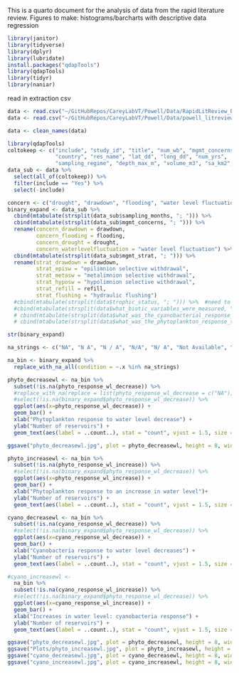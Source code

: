 This is a quarto document for the analysis of data from the rapid literature review. 
Figures to make: 
histograms/barcharts with descriptive data
regression

```r
library(janitor)
library(tidyverse)
library(dplyr)
library(lubridate)
install.packages("qdapTools")
library(qdapTools)
library(tidyr)
library(naniar)
```
read in extraction csv
```r
data <- read.csv("~/GitHubRepos/CareyLabVT/Powell/Data/RapidLitReview_Extraction_edited.csv")
data <- read.csv("~/GitHubRepos/CareyLabVT/Powell/Data/powell_litreview_edited2.csv")
```

```r
data <- clean_names(data)


```

```r
library(qdapTools)
coltokeep <- c("include", "study_id", "title", "num_wb", "mgmt_concerns", "mgmt_strat", 
               "country", "res_name", "lat_dd", "long_dd", "num_yrs",
               "sampling_regime", "depth_max_m", "volume_m3", "sa_km2", "delta_water_level", "trophic_status", "number_of_sites_within_the_reservoir", "one_depth_or_multiple_depths", "what_biotic_variables_were_measured", "phyto_response_wl_decrease", "phyto_response_wl_increase", "cyano_response_wl_decrease", "cyano_response_wl_increase", "what_variables_were_identified_as_significant_drivers_of_phytoplankton_community", "sampling_months")  
data_sub <- data %>% 
  select(all_of(coltokeep)) %>% 
  filter(include == "Yes") %>% 
  select(-include)

concern <- c("drought", "drawdown", "flooding", "water level fluctuation")
binary_expand <- data_sub %>% 
  cbind(mtabulate(strsplit(data_sub$sampling_months, "; "))) %>% 
  cbind(mtabulate(strsplit(data_sub$mgmt_concerns, "; "))) %>% 
  rename(concern_drawdown = drawdown, 
         concern_flooding = flooding, 
         concern_drought = drought, 
         concern_waterlevelfluctuation = "water level fluctuation") %>% 
  cbind(mtabulate(strsplit(data_sub$mgmt_strat, "; "))) %>% 
  rename(strat_drawdown = drawdown, 
         strat_episw = "epilimnion selective withdrawal", 
         strat_metasw = "metalimnion selective withdrawal", 
         strat_hyposw = "hypolimnion selective withdrawal", 
         strat_refill = refill,
         strat_flushing = "hydraulic flushing") 
  #cbind(mtabulate(strsplit(data$trophic_status, "; "))) %>%  #need to address typos
  #cbind(mtabulate(strsplit(data$what_biotic_variables_were_measured, "; "))) %>% 
  # cbind(mtabulate(strsplit(data$what_was_the_cyanobacterial_response_to_decreases_in_water_level_or_drought, "; "))) %>% 
  # cbind(mtabulate(strsplit(data$what_was_the_phytoplankton_response_to_decreases_in_water_level_or_drought, "; "))) 
```

```r
str(binary_expand)

na_strings <- c("NA", "N A", "N / A", "N/A", "N/ A", "Not Available", "NOt available", "")

na_bin <- binary_expand %>%
  replace_with_na_all(condition = ~.x %in% na_strings)

phyto_decreasewl <- na_bin %>% 
  subset(!is.na(phyto_response_wl_decrease)) %>% 
  #replace_with_na(replace = list(phyto_response_wl_decrease = c("NA"))) %>% 
  #select(!is.na(binary_expand$phyto_response_wl_decrease)) %>% 
  ggplot(aes(x=phyto_response_wl_decrease)) + 
  geom_bar() +
  xlab("Phytoplankton response to water level decrease") +
  ylab("Number of reservoirs") +
  geom_text(aes(label = ..count..), stat = "count", vjust = 1.5, size = 5, colour = "white")

ggsave("phyto_decreasewl.jpg", plot = phyto_decreasewl, height = 8, width = 8, units = "in")

phyto_increasewl <- na_bin %>% 
  subset(!is.na(phyto_response_wl_increase)) %>%
  #select(!is.na(binary_expand$phyto_response_wl_decrease)) %>% 
  ggplot(aes(x=phyto_response_wl_increase)) + 
  geom_bar() + 
  xlab("Phytoplankton response to an increase in water level")+
  ylab("Number of reservoirs") +
  geom_text(aes(label = ..count..), stat = "count", vjust = 1.5, size = 5, colour = "white")

cyano_decreasewl <- na_bin %>% 
  subset(!is.na(cyano_response_wl_decrease)) %>%
  #select(!is.na(binary_expand$phyto_response_wl_decrease)) %>% 
  ggplot(aes(x=cyano_response_wl_decrease)) + 
  geom_bar() +
  xlab("Cyanobacteria response to water level decreases") +
  ylab("Number of reservoirs") +
  geom_text(aes(label = ..count..), stat = "count", vjust = 1.5, size = 5, colour = "white")

#cyano_increasewl <- 
  na_bin %>% 
  subset(!is.na(cyano_response_wl_increase)) %>%
  #select(!is.na(binary_expand$phyto_response_wl_decrease)) %>% 
  ggplot(aes(x=cyano_response_wl_increase)) + 
  geom_bar() + 
  xlab("Increases in water level: cyanobacteria response") + 
  ylab("Number of reservoirs") +
  geom_text(aes(label = ..count..), stat = "count", vjust = 1.5, size = 5, colour = "white")

ggsave("phyto_decreasewl.jpg", plot = phyto_decreasewl, height = 8, width = 8, units = "in")
ggsave("Plots/phyto_increasewl.jpg", plot = phyto_increasewl, height = 8, width = 8, units = "in")
ggsave("cyano_decreasewl.jpg", plot = cyano_decreasewl, height = 8, width = 8, units = "in")
ggsave("cyano_increasewl.jpg", plot = cyano_increasewl, height = 8, width = 8, units = "in")
  
  

```


